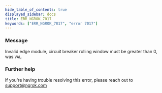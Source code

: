 ```yaml
---
hide_table_of_contents: true
displayed_sidebar: docs
title: ERR_NGROK_7017
keywords: ["ERR_NGROK_7017", "error 7017"]
---
```


### Message

Invalid edge module, circuit breaker rolling window must be greater than 0, was `VAL`.

### Further help

If you're having trouble resolving this error, please reach out to [support@ngrok.com](mailto:support@ngrok.com?subject=Help%20with%20ERR_NGROK_7017)
